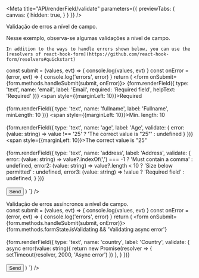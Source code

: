 
<Meta 
    title="API/renderField/validate"
    parameters={{
        previewTabs: {
            canvas: {
                hidden: true,
            }
        }
    }}
/>

<div className="subheading min-letter-space" id='validate'>
    Validação de erros a nível de campo.
</div>
<p>
    Nesse exemplo, observa-se algumas validações a nível de campo.

    In addition to the ways to handle errors shown below, you can use the
    [resolvers of react-hook-form](https://github.com/react-hook-form/resolvers#quickstart)
</p>
<div className='canvas-code'>
    <div className='wrap-code left'>
        <components.Validate/>
    </div>
    <Source
        language='tsx'
        dark
        format={true}
        code={`
const form = useNiceForm()

const submit = (values, evt) => {
    console.log(values, evt)
}
const onError = (error, evt) => {
    console.log('errors', error)
}
return (
    <NiceformHookProvider form={form}>
        <form onSubmit={form.methods.handleSubmit(submit, onError)}>
            {form.renderField({
                type: 'text',
                name: 'email',
                label: 'Email',
                required: 'Required field',
                helpText: 'Required'
            })}
            <span style={{marginLeft: 10}}>Required</span>
            <br/>
            <br/>
            {form.renderField({
                type: 'text',
                name: 'fullname',
                label: 'Fullname',
                minLength: 10
            })}
            <span style={{marginLeft: 10}}>Min. length: 10</span>
            <br/>
            <br/>
            {form.renderField({
                type: 'text',
                name: 'age',
                label: 'Age',
                validate: {
                    error: (value: string) => value !== '25' ? 'The correct value is "25"' : undefined
                }
            })}
            <span style={{marginLeft: 10}}>The correct value is "25"</span>
            <br/>
            <br/>
            {form.renderField({
                type: 'text',
                name: 'address',
                label: 'Address',
                validate: {
                    error: (value: string) => value?.indexOf(',') === -1 ? 'Must contain a comma' : undefined,
                    error2: (value: string) => value?.length < 10 ? 'Size below permitted' : undefined,
                    error3: (value: string) => !value ? 'Required field' : undefined,
                }
            })}
            <br/>
            <br/>
            <Button 
                variant="contained"
                type='submit'
            >
                Send
            </Button>
        </form>
    </NiceformHookProvider>
)
        `}
    />
</div>

<div className="subheading min-letter-space">
    Validação de erros assíncronos a nível de campo.
</div>
<div className='canvas-code'>
    <div className='wrap-code left'>
        <components.ValidateAsync/>
    </div>
    <Source
        language='tsx'
        dark
        format={true}
        code={`
const form = useNiceForm()

const submit = (values, evt) => {
    console.log(values, evt)
}
const onError = (error, evt) => {
    console.log('errors', error)
}
return (
    <NiceformHookProvider form={form}>
        <form onSubmit={form.methods.handleSubmit(submit, onError)}>
            {form.methods.formState.isValidating && 'Validating async error'}
            <br/>
            <br/>
            {form.renderField({
                type: 'text',
                name: 'country',
                label: 'Country',
                validate: {
                    async error(value: string){
                        return new Promise(resolver => {
                            setTimeout(resolver, 2000, 'Async error')
                        })
                    },
                }
            })}
            <br/>
            <br/>
            <Button 
                variant="contained"
                type='submit'
            >
                Send
            </Button>
        </form>
    </NiceformHookProvider>
)
        `}
    />
</div>